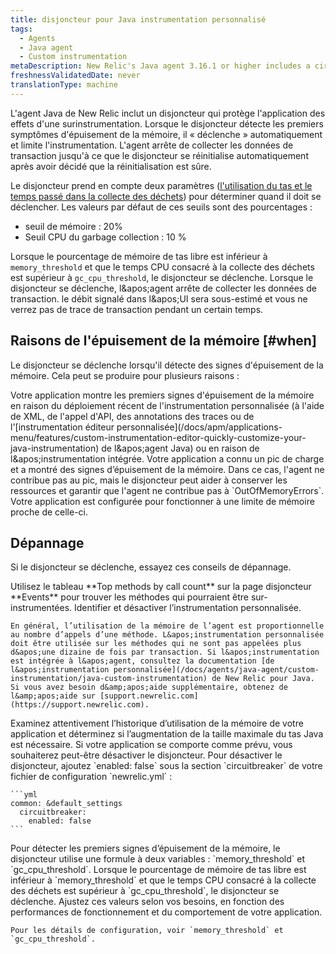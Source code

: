 ```yaml
---
title: disjoncteur pour Java instrumentation personnalisé
tags:
  - Agents
  - Java agent
  - Custom instrumentation
metaDescription: New Relic's Java agent 3.16.1 or higher includes a circuit breaker that "trips" to protect apps from the effects of over-instrumentation.
freshnessValidatedDate: never
translationType: machine
---
```


L&apos;agent Java de New Relic inclut un disjoncteur qui protège l&apos;application des effets d&apos;une surinstrumentation. Lorsque le disjoncteur détecte les premiers symptômes d&apos;épuisement de la mémoire, il « déclenche » automatiquement et limite l&apos;instrumentation. L&apos;agent arrête de collecter les données de transaction jusqu&apos;à ce que le disjoncteur se réinitialise automatiquement après avoir décidé que la réinitialisation est sûre.

Le disjoncteur prend en compte deux paramètres ([l&apos;utilisation du tas et le temps passé dans la collecte des déchets](#cpu-thresholds)) pour déterminer quand il doit se déclencher. Les valeurs par défaut de ces seuils sont des pourcentages :

* seuil de mémoire : 20%
* Seuil CPU du garbage collection : 10 %

Lorsque le pourcentage de mémoire de tas libre est inférieur à `memory_threshold` et que le temps CPU consacré à la collecte des déchets est supérieur à `gc_cpu_threshold`, le disjoncteur se déclenche. Lorsque le disjoncteur se déclenche, l&amp;apos;agent arrête de collecter les données de transaction. le débit signalé dans l&amp;apos;UI <InlinePopover type="apm" />sera sous-estimé et vous ne verrez pas de trace de transaction pendant un certain temps.

## Raisons de l&apos;épuisement de la mémoire [#when]

Le disjoncteur se déclenche lorsqu&apos;il détecte des signes d&apos;épuisement de la mémoire. Cela peut se produire pour plusieurs raisons :

<CollapserGroup>
  <Collapser id="over-instrumented" title="Votre application est sur-instrumentée.">
    Votre application montre les premiers signes d&apos;épuisement de la mémoire en raison du déploiement récent de l&apos;instrumentation personnalisée (à l&apos;aide de XML, de l&apos;appel d&apos;API, des annotations des traces ou de l&apos;[instrumentation éditeur personnalisée](/docs/apm/applications-menu/features/custom-instrumentation-editor-quickly-customize-your-java-instrumentation) de l&amp;apos;agent Java) ou en raison de l&amp;apos;instrumentation intégrée.
  </Collapser>

  <Collapser id="load-spike" title="Votre application a subi un pic de charge.">
    Votre application a connu un pic de charge et a montré des signes d’épuisement de la mémoire. Dans ce cas, l&apos;agent ne contribue pas au pic, mais le disjoncteur peut aider à conserver les ressources et garantir que l&apos;agent ne contribue pas à `OutOfMemoryErrors`.
  </Collapser>

  <Collapser id="memory-limit" title="Votre application fonctionne près de sa limite de mémoire de par sa conception.">
    Votre application est configurée pour fonctionner à une limite de mémoire proche de celle-ci.
  </Collapser>
</CollapserGroup>

## Dépannage

Si le disjoncteur se déclenche, essayez ces conseils de dépannage.

<CollapserGroup>
  <Collapser id="disable" title="Identifier et désactiver l'instrumentation.">
    Utilisez le tableau <DNT>**Top methods by call count**</DNT> sur la page disjoncteur <DNT>**Events**</DNT> pour trouver les méthodes qui pourraient être sur-instrumentées. Identifier et désactiver l’instrumentation personnalisée.

    En général, l’utilisation de la mémoire de l’agent est proportionnelle au nombre d’appels d’une méthode. L&apos;instrumentation personnalisée doit être utilisée sur les méthodes qui ne sont pas appelées plus d&apos;une dizaine de fois par transaction. Si l&apos;instrumentation est intégrée à l&apos;agent, consultez la documentation [de l&apos;instrumentation personnalisée](/docs/agents/java-agent/custom-instrumentation/java-custom-instrumentation) de New Relic pour Java. Si vous avez besoin d&amp;apos;aide supplémentaire, obtenez de l&amp;apos;aide sur [support.newrelic.com](https://support.newrelic.com).
  </Collapser>

  <Collapser id="java-heap" title="Augmenter la taille maximale du tas Java.">
    Examinez attentivement l’historique d’utilisation de la mémoire de votre application et déterminez si l’augmentation de la taille maximale du tas Java est nécessaire.
  </Collapser>

  <Collapser id="disable" title="Désactiver le disjoncteur.">
    Si votre application se comporte comme prévu, vous souhaiterez peut-être désactiver le disjoncteur. Pour désactiver le disjoncteur, ajoutez `enabled: false` sous la section `circuitbreaker` de votre fichier de configuration `newrelic.yml` :

    ```yml
    common: &default_settings
      circuitbreaker:
        enabled: false
    ```
  </Collapser>

  <Collapser id="cpu-thresholds" title="Ajustez le seuil de temps CPU de la mémoire et du garbage collection.">
    Pour détecter les premiers signes d’épuisement de la mémoire, le disjoncteur utilise une formule à deux variables : `memory_threshold` et `gc_cpu_threshold`. Lorsque le pourcentage de mémoire de tas libre est inférieur à `memory_threshold` et que le temps CPU consacré à la collecte des déchets est supérieur à `gc_cpu_threshold`, le disjoncteur se déclenche. Ajustez ces valeurs selon vos besoins, en fonction des performances de fonctionnement et du comportement de votre application.

    Pour les détails de configuration, voir `memory_threshold` et `gc_cpu_threshold`.
  </Collapser>
</CollapserGroup>